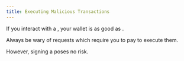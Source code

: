 ```yaml
---
title: Executing Malicious Transactions
---
```


If you interact with a <Nutshell glossaryEntry="content/glossary/Malicious-Smart-Contract.mdx" />, your wallet is as good as <Nutshell children="drained" glossaryEntry="content/glossary/drained.mdx" />.

Always be wary of requests which require you to pay <Nutshell children="gas fees" glossaryEntry="content/glossary/gas_fee.mdx" /> to execute them.

However, signing a <Nutshell children="signature request" glossaryEntry="content/glossary/signature_request.mdx" /> poses no risk.
